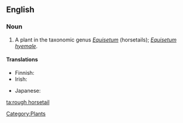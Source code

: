 ==English==

===Noun===
{{en-noun|sg=[[rough]] [[horsetail]]}}

# A plant in the taxonomic genus ''[[Equisetum]]'' (horsetails); ''[[Equisetum hyemale]]''.

====Translations====
{{trans-top|plant}}
*Finnish: {{t+|fi|kangaskorte}}
* Irish: {{t|ga|bioróg|f}}
{{trans-mid}}
* Japanese: {{t|ja|木賊|tr=とくさ, tokusa|sc=Jpan}}
{{trans-bottom}}

[[Category:Plants]]

[[ta:rough horsetail]]